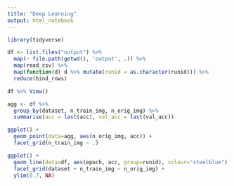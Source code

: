```yaml
---
title: "Deep Learning"
output: html_notebook
---
```



```r
library(tidyverse)

df <- list.files("output") %>% 
  map(~ file.path(getwd(), 'output', .)) %>% 
  map(read_csv) %>% 
  map(function(d) d %>% mutate(runid = as.character(runid))) %>% 
  reduce(bind_rows)

df %>% View()
```

```r
agg <- df %>% 
  group_by(dataset, n_train_img, n_orig_img) %>% 
  summarise(acc = last(acc), val_acc = last(val_acc))

ggplot() + 
  geom_point(data=agg, aes(n_orig_img, acc)) + 
  facet_grid(n_train_img ~ .)
```


```r
ggplot() + 
  geom_line(data=df, aes(epoch, acc, group=runid), colour="steelblue") + 
  facet_grid(dataset + n_train_img ~ n_orig_img) + 
  ylim(0.7, NA)
```


